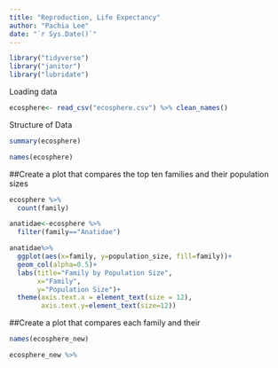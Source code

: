 ```yaml
---
title: "Reproduction, Life Expectancy"
author: "Pachia Lee"
date: "`r Sys.Date()`"
---
```


```r
library("tidyverse")
library("janitor")
library("lubridate")
```

Loading data
```r
ecosphere<- read_csv("ecosphere.csv") %>% clean_names()
```

Structure of Data
```r
summary(ecosphere)
```

```r
names(ecosphere)
```

##Create a plot that compares the top ten families and their population sizes
```r
ecosphere %>% 
  count(family)
```

```r
anatidae<-ecosphere %>% 
  filter(family=="Anatidae")
```


```r
anatidae%>% 
  ggplot(aes(x=family, y=population_size, fill=family))+
  geom_col(alpha=0.5)+
  labs(title="Family by Population Size",
       x="Family",
       y="Population Size")+
  theme(axis.text.x = element_text(size = 12),
        axis.text.y=element_text(size=12))
```


##Create a plot that compares each family and their 
```r
names(ecosphere_new)
```

```r
ecosphere_new %>% 
  
```




